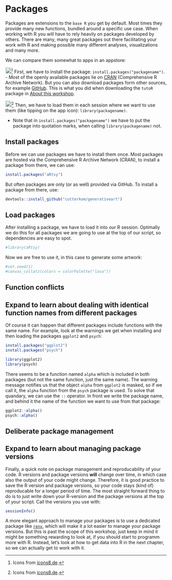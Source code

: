 # Packages

Packages are extensions to the `base R` you get by default. Most times they provide many new functions, bundled around a specific use case. When working with R you will have to rely heavily on packages developed by others. There are many, many great packages out there facilitating your work with R and making possible many different analyses, visualizations and many more.

We can compare them somewhat to apps in an appstore:

![](./pictures/playstore.png){width="19"}[^packages-1] First, we have to install the package: `install.packages("packagename")`. - Most of the openly available packages lie on [CRAN](https://cran.r-project.org/) (Comprehensive R Archive Network). But you can also download packages form other sources, for example [GitHub](https://github.com/). This is what you did when downloading the `tutoR` package in [About this workshop](setup.qmd#about-this-workshop).

[^packages-1]: Icons from [icons8.de](https://icons8.de).

![](./pictures/app.png){width="19"}[^packages-2] Then, we have to load them in each session where we want to use them (like tipping on the app icon): `library(packagename)`.

[^packages-2]: Icons from [icons8.de](https://icons8.de).

-   Note that in `install.packages("packagename")` we have to put the package into quotation marks, when calling `library(packagename)` not.

## Install packages

Before we can use packages we have to install them once. Most packages are hosted via the Comprehensive R Archive Network (CRAN), to install a package from there, we can use:

```r
install.packages("aRtsy")
```

But often packages are only (or as well) provided via GitHub. To install a package from there, use:

```r
devtools::install_github("cutterkom/generativeart")
```

## Load packages

After installing a package, we have to load it into our R session. Optimally we do this for all packages we are going to use at the top of our script, so dependencies are easy to spot. 

```r
#library(aRtsy)
```

Now we are free to use it, in this case to generate some artwork:

```r
#set.seed(1)
#canvas_collatz(colors = colorPalette("lava"))
```

## Function conflicts

::: {.callout-note collapse="true"}
## Expand to learn about dealing with identical function names from different packages

Of course it can happen that different packages include functions with the same name. For example, look at the warnings we get when installing and then loading the packages `ggplot2` and `psych`:

```r
install.packages("ggplot2")
install.packages("psych")
```

```r
library(ggplot2)
library(psych)
```

There seems to be a function named `alpha` which is included in both packages (but not the same function, just the same name). The warning message notifies us that the object `alpha` from `ggplot2` is masked, so if we call it, the `alpha` function from the `psych` package is used. To solve that quandary, we can use the `::` operator. In front we write the package name, and behind it the name of the function we want to use from that package:

```r
ggplot2::alpha()
psych::alpha()
```
:::

## Deliberate package management

::: {.callout-note collapse="true"}
## Expand to learn about managing package versions

Finally, a quick note on package management and reproducability of your code. R versions and package versions **will** change over time, in which case also the output of your code might change. Therefore, it is good practice to save the R version and package versions, so your code stays (kind of) reproducable for a longer period of time. The most straight forward thing to do is to just write down your R-version and the package versions at the top of your script. Call the versions you use with:

```r
sessionInfo()
```

A more elegant approach to manage your packages is to use a dedicated package like [`renv`](https://rstudio.github.io/renv/articles/renv.html), which will make it a lot easier to manage your package versions. But this is past the scope of this workshop, just keep in mind it might be something rewarding to look at, if you should start to programm more with R. Instead, let's look at how to get data into R in the next chapter, so we can actually get to work with it.
:::
